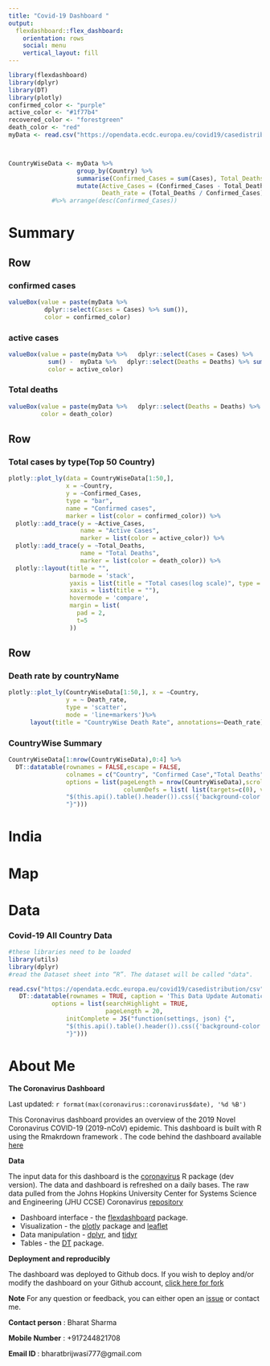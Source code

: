 ```yaml
---
title: "Covid-19 Dashboard "
output: 
  flexdashboard::flex_dashboard:
    orientation: rows
    social: menu
    vertical_layout: fill
---
```


```r
library(flexdashboard)
library(dplyr)
library(DT)
library(plotly)
confirmed_color <- "purple"
active_color <- "#1f77b4"
recovered_color <- "forestgreen"
death_color <- "red"
myData <- read.csv("https://opendata.ecdc.europa.eu/covid19/casedistribution/csv", na.strings = "", fileEncoding = "UTF-8-BOM") %>%   dplyr::select(Date = dateRep,Year = year ,Cases = cases, Deaths = deaths, Country = countriesAndTerritories)



CountryWiseData <- myData %>% 
                   group_by(Country) %>%
                   summarise(Confirmed_Cases = sum(Cases), Total_Deaths = sum(Deaths))%>%
                   mutate(Active_Cases = (Confirmed_Cases - Total_Deaths), 
                          Death_rate = (Total_Deaths / Confirmed_Cases)*100) 
            #%>% arrange(desc(Confirmed_Cases))

```



Summary 
=======================================================================
Row {data-height=150}
-----------------------------------------------------------------------

### confirmed cases

```r

valueBox(value = paste(myData %>%   
          dplyr::select(Cases = Cases) %>% sum()),
          color = confirmed_color)
```

### active cases

```r

valueBox(value = paste(myData %>%   dplyr::select(Cases = Cases) %>% 
           sum() -  myData %>%   dplyr::select(Deaths = Deaths) %>% sum()),
           color = active_color)
```


### Total deaths

```r
valueBox(value = paste(myData %>%   dplyr::select(Deaths = Deaths) %>% sum()),
         color = death_color)
```


Row {data-height=400}
-----------------------------------------------------------------------
### Total cases by type(Top 50 Country) {.no-padding}

```r
plotly::plot_ly(data = CountryWiseData[1:50,], 
                x = ~Country, 
                y = ~Confirmed_Cases,
                type = "bar",
                name = "Confirmed cases",
                marker = list(color = confirmed_color)) %>%
  plotly::add_trace(y = ~Active_Cases,
                    name = "Active Cases",
                    marker = list(color = active_color)) %>%
  plotly::add_trace(y = ~Total_Deaths,
                    name = "Total Deaths",
                    marker = list(color = death_color)) %>%
  plotly::layout(title = "", 
                 barmode = 'stack',
                 yaxis = list(title = "Total cases(log scale)", type = 'log'),
                 xaxis = list(title = ""),
                 hovermode = 'compare',
                 margin = list(
                   pad = 2,
                   t=5
                 ))


```






Row 
-----------------------------------------------------------------------

### Death rate by countryName {.no-padding}

```r
plotly::plot_ly(CountryWiseData[1:50,], x = ~Country, 
                y = ~ Death_rate,
                type = 'scatter', 
                mode = 'line+markers')%>%
      layout(title = "CountryWise Death Rate", annotations=~Death_rate)


```

### CountryWise Summary {.no-padding}
```r

CountryWiseData[1:nrow(CountryWiseData),0:4] %>%
  DT::datatable(rownames = FALSE,escape = FALSE,
                colnames = c("Country", "Confirmed Case","Total Deaths", "Active Cases"),
                options = list(pageLength = nrow(CountryWiseData),scrollX = TRUE, scrollY=TRUE, autoWidth=TRUE, dom = 't',order = list(1, desc),
                                columnDefs = list( list(targets=c(0), visible=TRUE, width='10%')),initComplete = JS("function(settings, json) {",
                "$(this.api().table().header()).css({'background-color': '#000', 'color': '#fff'});",
                "}")))

```

India
=======================================================================

Map
=======================================================================


Data
=======================================================================
### Covid-19 All Country Data
```r
#these libraries need to be loaded
library(utils)
library(dplyr)
#read the Dataset sheet into “R”. The dataset will be called "data".

read.csv("https://opendata.ecdc.europa.eu/covid19/casedistribution/csv", na.strings = "", fileEncoding = "UTF-8-BOM") %>%   dplyr::select(Date = dateRep,Year = year ,Cases = cases, Deaths = deaths, Country = countriesAndTerritories ) %>%
   DT::datatable(rownames = TRUE, caption = 'This Data Update Automatically Every day',
            options = list(searchHighlight = TRUE, 
                           pageLength = 20,
                initComplete = JS("function(settings, json) {",
                "$(this.api().table().header()).css({'background-color': '#000', 'color': '#fff'});",
                "}")))
```

About Me 
=======================================================================

**The Coronavirus Dashboard**

Last updated: `r format(max(coronavirus::coronavirus$date), '%d %B')`

This Coronavirus dashboard provides an overview of the 2019 Novel Coronavirus COVID-19 (2019-nCoV) epidemic. This dashboard is built with R using the Rmakrdown framework . The code behind the dashboard available [here](https://github.com/bharatbrijwasi/covid-19)



**Data**

 The input data for this dashboard is the [coronavirus](https://github.com/RamiKrispin/coronavirus) R package (dev version). The data and dashboard is refreshed on a daily bases. The raw data pulled from the Johns Hopkins University Center for Systems Science and Engineering (JHU CCSE) Coronavirus [repository](https://github.com/RamiKrispin/coronavirus-csv)


* Dashboard interface - the [flexdashboard](https://rmarkdown.rstudio.com/flexdashboard/) package. 
* Visualization - the [plotly](https://plot.ly/r/) package and [leaflet](https://rstudio.github.io/leaflet/)
* Data manipulation - [dplyr](https://dplyr.tidyverse.org/), and [tidyr](https://tidyr.tidyverse.org/)
* Tables - the [DT](https://rstudio.github.io/DT/) package.



**Deployment and reproducibly**

The dashboard was deployed to Github docs. If you wish to deploy and/or modify the dashboard on your Github account, [click here for fork](https://github.com/bharatbrijwasi/covid-19)


**Note**
For any question or feedback, you can either open an [issue](https://github.com/bharatbrijwasi/covid-19/issues) or contact me.

**Contact person** : Bharat Sharma


**Mobile Number**  : +917244821708


**Email ID **      : bharatbrijwasi777@gmail.com


